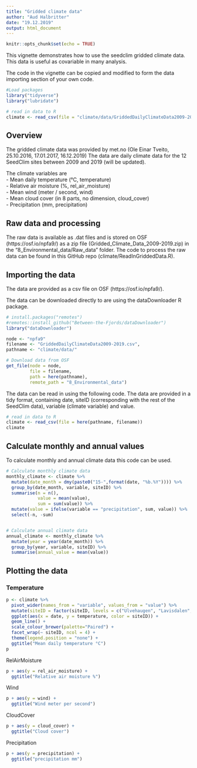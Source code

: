 ```yaml
---
title: "Gridded climate data"
author: "Aud Halbritter"
date: "19.12.2019"
output: html_document
---
```


```r
knitr::opts_chunk$set(echo = TRUE)
```

This vignette demonstrates how to use the seedclim gridded climate data.
This data is useful as covariable in many analysis.

The code in the vignette can be copied and modified to form the data importing section of your own code.


```r

#Load packages
library("tidyverse")
library("lubridate")

# read in data to R
climate <- read_csv(file = "climate/data/GriddedDailyClimateData2009-2019.csv", col_names = TRUE)

```

##  Overview

The gridded climate data was provided by met.no (Ole Einar Tveito, 25.10.2016, 17.01.2017, 16.12.2019)
The data are daily climate data for the 12 SeedClim sites between 2009 and 2019 (will be updated).


The climate variables are  
 - Mean daily temperature (°C, temperature)  
 - Relative air moisture (%, rel_air_moisture)  
 - Mean wind (meter / second, wind)  
 - Mean cloud cover (in 8 parts, no dimension, cloud_cover)  
 - Precipitation (mm, precipitation)

## Raw data and processing

The raw data is available as .dat files and is stored on OSF (https://osf.io/npfa9/) as a zip file (Gridded_Climate_Data_2009-2019.zip) in the "8_Environmental_data/Raw_data" folder.
The code to process the raw data can be found in this GitHub repo (climate/ReadInGriddedData.R).


## Importing the data

The data are provided as a csv file on OSF (https://osf.io/npfa9/).

The data can be downloaded directly to are using the dataDownloader R package.

```r

# install.packages("remotes")
#remotes::install_github("Between-the-Fjords/dataDownloader")
library("dataDownloader")

node <- "npfa9"
filename <- "GriddedDailyClimateData2009-2019.csv",
pathname <- "climate/data/"

# Download data from OSF
get_file(node = node,
         file = filename,
         path = here(pathname),
         remote_path = "8_Environmental_data")

```


The data can be read in using the following code.
The data are provided in a tidy format, containing date, siteID (corresponding with the rest of the SeedClim data), variable (climate variable) and value.

```r

# read in data to R
climate <- read_csv(file = here(pathname, filename))
climate

```


## Calculate monthly and annual values

To calculate monthly and annual climate data this code can be used.

```r
# Calculate monthly climate data
monthly_climate <- climate %>%
  mutate(date_month = dmy(paste0("15-",format(date, "%b.%Y")))) %>%
  group_by(date_month, variable, siteID) %>%
  summarise(n = n(), 
            value = mean(value), 
            sum = sum(value)) %>% 
  mutate(value = ifelse(variable == "precipitation", sum, value)) %>% 
  select(-n, -sum)


# Calculate annual climate data
annual_climate <- monthly_climate %>% 
  mutate(year = year(date_month)) %>%
  group_by(year, variable, siteID) %>%
  summarise(annual_value = mean(value))

```


## Plotting the data

### Temperature

```r
p <- climate %>% 
  pivot_wider(names_from = "variable", values_from = "value") %>% 
  mutate(siteID = factor(siteID, levels = c("Ulvehaugen", "Lavisdalen", "Gudmedalen", "Skjelingahaugen", "Alrust", "Hogsete", "Rambera", "Veskre", "Fauske", "Vikesland", "Arhelleren", "Ovstedalen", "Joasete", "Liahovden"))) %>%
  ggplot(aes(x = date, y = temperature, color = siteID)) +
  geom_line() +
  scale_colour_brewer(palette="Paired") +
  facet_wrap(~ siteID, ncol = 4) + 
  theme(legend.position = "none") +
  ggtitle("Mean daily temperature °C")
p
```


RelAirMoisture

```r
p + aes(y = rel_air_moisture) +
  ggtitle("Relative air moisture %")
```


Wind
```r
p + aes(y = wind) +
  ggtitle("Wind meter per second")

```


CloudCover
```r
p + aes(y = cloud_cover) +
  ggtitle("Cloud cover")
```


Precipitation
```r
p + aes(y = precipitation) +
  ggtitle("precipitation mm")

```



